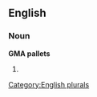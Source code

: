 
==English==

===Noun===
'''GMA pallets'''

# {{plural of|[[GMA pallet]]}}

[[Category:English plurals]]